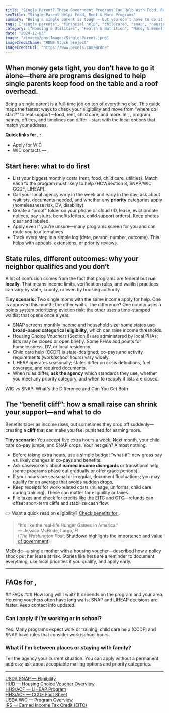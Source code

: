 ```yaml
---
title: "Single Parent? These Government Programs Can Help With Food, Rent, and More"
seoTitle: "Single Parent Help: Food, Rent & More Programs"
summary: "Being a single parent is tough — but you don’t have to do it alone. This guide highlights federal and local programs that offer real help with groceries, rent, healthcare, and child care."
tags: ["single parents", "financial help", "childcare", "snap", "housing", "low income"]
category: ["Housing & Utilities", "Health & Nutrition", "Money & Benefits"]
date: "2024-12-03"
image: "/images/postImages/Single-Parent.jpeg"
imageCreditName: "RDNE Stock project"
imageCreditUrl: "https://www.pexels.com/@rdne"
---
```


## When money gets tight, you don’t have to go it alone—there are programs designed to help single parents keep food on the table and a roof overhead.

Being a single parent is a full-time job on top of everything else. This guide maps the fastest ways to check your eligibility and move from “where do I start?” to real support—food, rent, child care, and more. <IfLocation>In <City/>, <State/>, program names, offices, and timelines can differ—start with the local options that match your address.</IfLocation>

<BenefitsCtaBanner focus="wic" copy="Get help buying groceries each month with WIC benefits." />

<IfLocation>
<div className="not-prose my-12 p-4 rounded-xl border-[3px] bg-muted">
  <p className="mb-2"><strong>Quick links for <City/>, <State/>:</strong></p>
  <ul className="list-disc ml-5 space-y-1">
    <li><ResourceLink name="wic">Apply for WIC</ResourceLink></li>
    <li><ResourceLink name="wic" field="contact">WIC contacts<IfLocation> — <City/>, <State/></IfLocation></ResourceLink></li>
  </ul>
</div>
</IfLocation>

## Start here: what to do first

- List your biggest monthly costs (rent, food, child care, utilities). Match each to the program most likely to help (HCV/Section 8, SNAP/WIC, CCDF, LIHEAP).  
- Call your local agency early in the week and early in the day; ask about waitlists, documents needed, and whether any **priority** categories apply (homelessness risk, DV, disability).  
- Create a “proof” folder on your phone or cloud (ID, lease, eviction/late notices, pay stubs, benefits letters, child support orders). Keep photos clear and labeled.  
- Apply even if you’re unsure—many programs screen for you and can route you to alternatives.  
- Track every step in a simple log (date, person, number, outcome). This helps with appeals, extensions, or priority reviews.

## State rules, different outcomes: why your neighbor qualifies and you don’t

A lot of confusion comes from the fact that programs are federal but **run locally**. That means income limits, verification rules, and waitlist practices can vary by state, county, or even by housing authority.

**Tiny scenario:** Two single moms with the same income apply for help. One is approved this month; the other waits. The difference? One county uses a points system prioritizing eviction risk; the other uses a time-stamped waitlist that opens once a year.

- SNAP screens monthly income and household size; some states use **broad-based categorical eligibility**, which can raise income thresholds.  
- Housing Choice Vouchers (Section 8) are administered by local PHAs; lists may be closed or open briefly. Some PHAs add points for homelessness, DV, or local residency.  
- Child care help (CCDF) is state-designed; co-pays and activity requirements (work/school hours) vary widely.  
- LIHEAP operates seasonally; states differ on crisis definitions, fuel coverage, and required documents.  
- When rules differ, **ask the agency** which standards they use, whether you meet any priority category, and when to reapply if lists are closed.

<CrossLink href="./wic-vs-snap-what-s-the-difference-and-can-you-get-both">WIC vs SNAP: What's the Difference and Can You Get Both</CrossLink>

## The “benefit cliff”: how a small raise can shrink your support—and what to do

Benefits taper as income rises, but sometimes they drop off suddenly—creating a **cliff** that can make you feel punished for earning more.

**Tiny scenario:** You accept five extra hours a week. Next month, your child care co-pay jumps, and SNAP drops. Your net gain? Almost nothing.

- Before taking extra hours, use a simple budget “what-if”: new gross pay vs. likely changes in co-pays and benefits.  
- Ask caseworkers about **earned income disregards** or transitional help (some programs phase out gradually or offer grace periods).  
- If your hours are seasonal or irregular, document fluctuations; you may qualify for an average that avoids sudden drops.  
- Keep receipts for work-related costs (mileage, uniforms, child care during training). These can matter for eligibility or taxes.  
- File taxes and check for credits like the EITC and CTC—refunds can offset short-term cliffs and stabilize cash flow.

<IfLocation>
<div className="mt-3">👉 Want a quick read on eligibility? <a href="/tools/check-benefits" className="underline">Check benefits for <City/></a>.</div>
</IfLocation>

> "It's like the real-life Hunger Games in America."  
> — Jessica McBride, Largo, FL  
(*The Washington Post*, [Shutdown highlights the importance and value of government](https://www.washingtonpost.com/news/powerpost/paloma/daily-202/2019/01/24/daily-202-an-unintended-consequence-shutdown-highlights-the-importance-and-value-of-government/5c493cc81b326b29c3778ca5/))

McBride—a single mother with a housing voucher—described how a policy shock put her lease at risk. Stories like hers are a reminder to document everything, use local priorities if you qualify, and apply early.

---

<IfLocation>
  <h2>FAQs for <City/>, <State/></h2>
  <ResourceLink name="wic" field="faqs" />
</IfLocation>

<IfNoLocation>
## FAQs 
### How long will I wait?
It depends on the program and your area. Housing vouchers often have long waits; SNAP and LIHEAP decisions are faster. Keep contact info updated.

### Can I apply if I’m working or in school?
Yes. Many programs expect work or training; child care help (CCDF) and SNAP have rules that consider work/school hours.

### What if I’m between places or staying with family?
Tell the agency your current situation. You can apply without a permanent address; ask about acceptable mailing options and priority categories.
</IfNoLocation>

---

<div className="references">
<a href="https://www.fns.usda.gov/snap/recipient/eligibility" target="_blank" rel="noopener noreferrer">USDA SNAP — Eligibility</a><br />
<a href="https://www.hud.gov/helping-americans/housing-choice-vouchers" target="_blank" rel="noopener noreferrer">HUD — Housing Choice Voucher Overview</a><br />
<a href="https://www.acf.hhs.gov/ocs/low-income-home-energy-assistance-program-liheap" target="_blank" rel="noopener noreferrer">HHS/ACF — LIHEAP Program</a><br />
<a href="https://www.acf.hhs.gov/occ/fact-sheet" target="_blank" rel="noopener noreferrer">HHS/ACF — CCDF Fact Sheet</a><br />
<a href="https://www.fns.usda.gov/wic" target="_blank" rel="noopener noreferrer">USDA WIC — Program Overview</a><br />
<a href="https://www.irs.gov/credits-deductions/individuals/earned-income-tax-credit-eitc" target="_blank" rel="noopener noreferrer">IRS — Earned Income Tax Credit (EITC)</a>
</div>